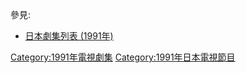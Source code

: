 {{Catnav|頁面分類|...|電視節目|電視劇|每年電視影集|1991年電視影集}}
{{Catnav|頁面分類|...|电视节目|电视剧|各國電視劇|日本電視劇|每年日本電視劇集}}

{{cat year nav
| year = 1991
| cat = 日本電視劇集 
| sortkey = 日本電視劇集
| article = 日本電視劇
| in = 
}}
參見:
*[[日本劇集列表_(1991年)|日本劇集列表 (1991年)]]

[[Category:1991年電視劇集|Category:1991年電視劇集]]
[[Category:1991年日本電視節目|Category:1991年日本電視節目]]